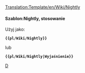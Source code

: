 <noinclude>[[Translation:Template/en/Wiki/Nightly]]</noinclude><noinclude>
</noinclude>{{en/Ambox| type  = notice
| image = en/NightlyIcon.png
| text  = <strong>Wersje nightly</strong><br />Funkcje wymienione w tej sekcji są obecnie dostępne tylko w wersjach nieoficjalnych, takich jak  [[pl/Archive/Community/Wersje nightly|wersje nightly]], wersje beta lub kandydaci do wydania. {{{1|}}}
}}<noinclude>

====Szablon:Nightly, stosowanie====
Użyj jako:

 '''<nowiki>{{pl/Wiki/Nightly}}</nowiki>'''

lub

 '''<nowiki>{{pl/Wiki/Nightly|Wyjaśnienie}}</nowiki>'''

<!--[[Category:Templates|N]][[Category:Message boxes|D]]--> [[Category:pl/Community/InfoBox|D]]</noinclude>